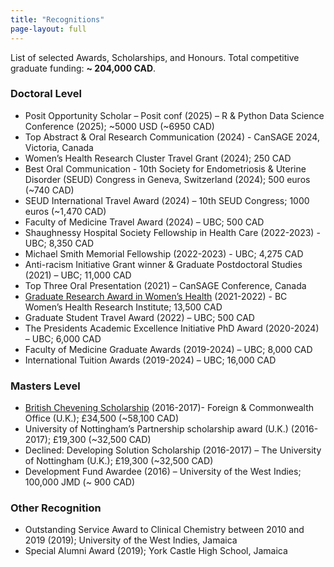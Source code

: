 ```yaml
---
title: "Recognitions"
page-layout: full
---
```


List of selected Awards, Scholarships, and Honours. Total competitive graduate funding: **~ 204,000 CAD**.

### **Doctoral Level**
*	Posit Opportunity Scholar – Posit conf (2025) – R & Python Data Science Conference (2025); ~5000 USD (~6950 CAD)
* Top Abstract & Oral Research Communication (2024) - CanSAGE 2024, Victoria, Canada
* Women's Health Research Cluster Travel Grant (2024); 250 CAD
*	Best Oral Communication - 10th Society for Endometriosis & Uterine Disorder (SEUD) Congress in Geneva, Switzerland (2024); 500 euros (~740 CAD)
*	SEUD International Travel Award (2024) – 10th SEUD Congress; 1000 euros (~1,470 CAD)
*	Faculty of Medicine Travel Award (2024) – UBC; 500 CAD
*	Shaughnessy Hospital Society Fellowship in Health Care (2022-2023) - UBC; 8,350 CAD	
*	Michael Smith Memorial Fellowship (2022-2023) - UBC; 4,275 CAD	
*	Anti-racism Initiative Grant winner & Graduate Postdoctoral Studies (2021) – UBC; 11,000 CAD
*	Top Three Oral Presentation (2021) – CanSAGE Conference, Canada 
*	[Graduate Research Award in Women’s Health](https://whri.org/announcing-the-2021-graduate-and-fellowship-award-in-womens-health-recipients/) (2021-2022) - BC Women’s Health Research Institute; 13,500 CAD
*	Graduate Student Travel Award (2022) – UBC; 500 CAD
*	The Presidents Academic Excellence Initiative PhD Award (2020-2024) – UBC; 6,000 CAD 
*	Faculty of Medicine Graduate Awards (2019-2024) – UBC; 8,000 CAD
*	International Tuition Awards (2019-2024) – UBC; 16,000 CAD 


### **Masters Level**
*	[British Chevening Scholarship](https://www.chevening.org/) (2016-2017)- Foreign & Commonwealth Office (U.K.); £34,500	(~58,100 CAD)	
*	University of Nottingham’s Partnership scholarship award (U.K.) (2016-2017); £19,300  (~32,500 CAD)	
*	Declined: Developing Solution Scholarship (2016-2017) – The University of Nottingham (U.K.); £19,300 (~32,500 CAD)
* Development Fund Awardee (2016) – University of the West Indies; 100,000 JMD (~ 900 CAD)


### **Other Recognition**
*	Outstanding Service Award to Clinical Chemistry between 2010 and 2019 (2019); University of the West Indies, Jamaica
*	Special Alumni Award (2019); York Castle High School, Jamaica
